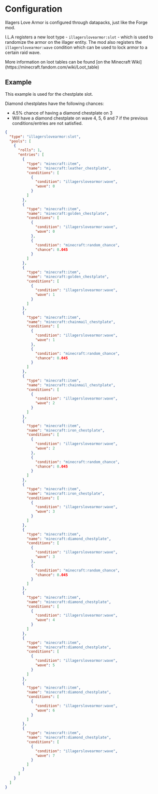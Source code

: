 
# Configuration

Illagers Love Armor is configured through datapacks, just like the Forge mod.

I.L.A registers a new loot type - `illagerslovearmor:slot` - which is used to randomize the armor on the illager entity. 
The mod also registers the `illagerslovearmor:wave` condition which can be used to lock armor to a certain raid wave.

<Callout type="info">
More information on loot tables can be found [on the Minecraft Wiki](https://minecraft.fandom.com/wiki/Loot_table)
</Callout>

## Example

This example is used for the chestplate slot.

Diamond chestplates have the following chances:

- $4.5\%$ chance of having a diamond chestplate on 3
- Will have a diamond chestplate on wave $4$, $5$, $6$ and $7$ if the previous conditions/entries are not satisfied.

```json
{
  "type": "illagerslovearmor:slot",
  "pools": [
    {
      "rolls": 1,
      "entries": [
        {
          "type": "minecraft:item",
          "name": "minecraft:leather_chestplate",
          "conditions": [
            {
              "condition": "illagerslovearmor:wave",
              "wave": 0 
            }
          ]
        },
        {
          "type": "minecraft:item",
          "name": "minecraft:golden_chestplate",
          "conditions": [
            {
              "condition": "illagerslovearmor:wave",
              "wave": 0 
            },
            {
              "condition": "minecraft:random_chance",
              "chance": 0.045
            }
          ]
        },
        {
          "type": "minecraft:item",
          "name": "minecraft:golden_chestplate",
          "conditions": [
            {
              "condition": "illagerslovearmor:wave",
              "wave": 1
            }
          ]
        },
        {
          "type": "minecraft:item",
          "name": "minecraft:chainmail_chestplate",
          "conditions": [
            {
              "condition": "illagerslovearmor:wave",
              "wave": 1
            },
            {
              "condition": "minecraft:random_chance",
              "chance": 0.045
            }
          ]
        },
        {
          "type": "minecraft:item",
          "name": "minecraft:chainmail_chestplate",
          "conditions": [
            {
              "condition": "illagerslovearmor:wave",
              "wave": 2
            }
          ]
        },
        {
          "type": "minecraft:item",
          "name": "minecraft:iron_chestplate",
          "conditions": [
            {
              "condition": "illagerslovearmor:wave",
              "wave": 2
            },
            {
              "condition": "minecraft:random_chance",
              "chance": 0.045
            }
          ]
        },
        {
          "type": "minecraft:item",
          "name": "minecraft:iron_chestplate",
          "conditions": [
            {
              "condition": "illagerslovearmor:wave",
              "wave": 3
            }
          ]
        },
        {
          "type": "minecraft:item",
          "name": "minecraft:diamond_chestplate",
          "conditions": [
            {
              "condition": "illagerslovearmor:wave",
              "wave": 3
            },
            {
              "condition": "minecraft:random_chance",
              "chance": 0.045
            }
          ]
        },
        {
          "type": "minecraft:item",
          "name": "minecraft:diamond_chestplate",
          "conditions": [
            {
              "condition": "illagerslovearmor:wave",
              "wave": 4
            }
          ]
        },
        {
          "type": "minecraft:item",
          "name": "minecraft:diamond_chestplate",
          "conditions": [
            {
              "condition": "illagerslovearmor:wave",
              "wave": 5
            }
          ]
        },
        {
          "type": "minecraft:item",
          "name": "minecraft:diamond_chestplate",
          "conditions": [
            {
              "condition": "illagerslovearmor:wave",
              "wave": 6
            }
          ]
        },
        {
          "type": "minecraft:item",
          "name": "minecraft:diamond_chestplate",
          "conditions": [
            {
              "condition": "illagerslovearmor:wave",
              "wave": 7
            }
          ]
        }
      ]
    }
  ]
}
```